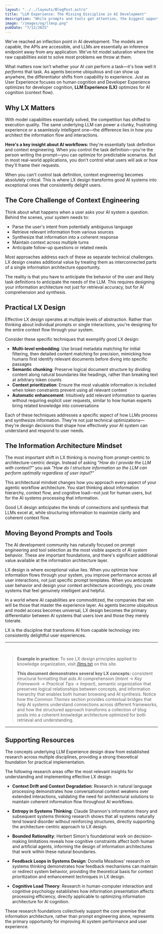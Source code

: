 ```yaml
---
layout: "../../layouts/BlogPost.astro"
title: "LLM Experience: The Missing Discipline in AI Development"
description: "While prompts and tools get attention, the biggest opportunity in AI development lies in designing information architecture that optimizes for AI cognition. LLM Experience is the discipline that transforms AI systems from functional to exceptional."
image: "/images/og/llmxp.png"
pubDate: "7/12/2025"
---
```


We've reached an inflection point in AI development. The models are capable, the APIs are accessible, and LLMs are essentially an inference endpoint away from any application. We've hit model saturation where the raw capabilities exist to solve most problems we throw at them.

What matters now isn't whether your AI _can_ perform a task—it's how well it _performs_ that task. As agents become ubiquitous and can show up anywhere, the differentiator shifts from capability to experience. Just as User Experience focuses on human cognition and Developer Experience optimizes for developer cognition, **LLM Experience (LX)** optimizes for AI cognition (context flow).

## Why LX Matters

With model capabilities essentially solved, the competition has shifted to execution quality. The same underlying LLM can power a clunky, frustrating experience or a seamlessly intelligent one—the difference lies in how you architect the information flow and interactions.

**Here's a key insight about AI workflows:** they're essentially task definition and context engineering. When you control the task definition—you're the person writing the prompt—you can optimize for predictable scenarios. But in most real-world applications, you don't control what users will ask or how they'll frame their requests.

When you can't control task definition, context engineering becomes absolutely critical. This is where LX design transforms good AI systems into exceptional ones that consistently delight users.

## The Core Challenge of Context Engineering

Think about what happens when a user asks your AI system a question. Behind the scenes, your system needs to:

- Parse the user's intent from potentially ambiguous language
- Retrieve relevant information from various sources
- Synthesize that information into a coherent response
- Maintain context across multiple turns
- Anticipate follow-up questions or related needs

Most approaches address each of these as separate technical challenges. LX design creates additional value by treating them as interconnected parts of a single information architecture opportunity.

The reality is that you have to anticipate the behavior of the user and likely task definitions to anticipate the needs of the LLM. This requires designing your information architecture not just for retrieval accuracy, but for AI comprehension and synthesis.

## Practical LX Design

Effective LX design operates at multiple levels of abstraction. Rather than thinking about individual prompts or single interactions, you're designing for the entire context flow through your system.

Consider these specific techniques that exemplify good LX design:

- **Multi-level embedding**: Use broad metadata matching for initial filtering, then detailed content matching for precision, mimicking how humans first identify relevant documents before diving into specific passages
- **Semantic chunking**: Preserve logical document structure by dividing content along natural boundaries like headings, rather than breaking text at arbitrary token counts
- **Context prioritization**: Ensure the most valuable information is included when token constraints prevent using all relevant content
- **Automatic enhancement**: Intuitively add relevant information to queries without requiring explicit user requests, similar to how human experts bring related knowledge into conversations

Each of these techniques addresses a specific aspect of how LLMs process and synthesize information. They're not just technical optimizations—they're design decisions that shape how effectively your AI system can understand and respond to user needs.

## The Information Architecture Mindset

The most important shift in LX thinking is moving from prompt-centric to architecture-centric design. Instead of asking _"How do I provide the LLM with context?"_ you ask _"How do I structure information so the LLM can perform optimally regardless of user input?"_

This architectural mindset changes how you approach every aspect of your agentic workflow architecture. You start thinking about information hierarchy, context flow, and cognitive load—not just for human users, but for the AI systems processing that information.

Good LX design anticipates the kinds of connections and synthesis that LLMs excel at, while structuring information to maximize clarity and coherent context flow.

## Moving Beyond Prompts and Tools

The AI development community has naturally focused on prompt engineering and tool selection as the most visible aspects of AI system behavior. These are important foundations, and there's significant additional value available at the information architecture layer.

LX design is where exceptional value lies. When you optimize how information flows through your system, you improve performance across all user interactions, not just specific prompt templates. When you anticipate user behavior and design your context architecture accordingly, you create systems that feel genuinely intelligent and helpful.

In a world where AI capabilities are commoditized, the companies that win will be those that master the experience layer. As agents become ubiquitous and model access becomes universal, LX design becomes the primary differentiator between AI systems that users love and those they merely tolerate.

LX is the discipline that transforms AI from capable technology into consistently delightful user experiences.

---

<br />

> **Example in practice:** To see LX design principles applied to knowledge organization, visit [/llms.txt](/llms.txt) on this site.
>
> **This document demonstrates several key LX concepts:** consistent structural formatting that aids AI comprehension (_Intent_ → _Key Framework_ → _Practical Tips_ → _Impact_), semantic organization that preserves logical relationships between concepts, and information hierarchy that enables both human browsing and AI synthesis. Notice how the _Common Themes_ section provides contextual bridges that help AI systems understand connections across different frameworks, and how the structured approach transforms a collection of blog posts into a coherent knowledge architecture optimized for both retrieval and understanding.

---

## Supporting Resources

The concepts underlying LLM Experience design draw from established research across multiple disciplines, providing a strong theoretical foundation for practical implementation.

The following research areas offer the most relevant insights for understanding and implementing effective LX design:

- **Context Drift and Context Degradation**: Research in natural language processing demonstrates how conversational context weakens over extended interactions, validating the need for architectural solutions to maintain coherent information flow throughout AI workflows.

- **Entropy in Systems Thinking**: Claude Shannon's information theory and subsequent systems thinking research shows that all systems naturally tend toward disorder without reinforcing structures, directly supporting the architecture-centric approach to LX design.

- **Bounded Rationality**: Herbert Simon's foundational work on decision-making limitations reveals how cognitive constraints affect both human and artificial agents, informing the design of information architectures that work within these natural boundaries.

- **Feedback Loops in Systems Design**: Donella Meadows' research on systems thinking demonstrates how feedback mechanisms can maintain or redirect system behavior, providing the theoretical basis for context prioritization and enhancement techniques in LX design.

- **Cognitive Load Theory**: Research in human-computer interaction and cognitive psychology establishes how information presentation affects processing efficiency, directly applicable to optimizing information architecture for AI cognition.

These research foundations collectively support the core premise that information architecture, rather than prompt engineering alone, represents the primary opportunity for improving AI system performance and user experience.
